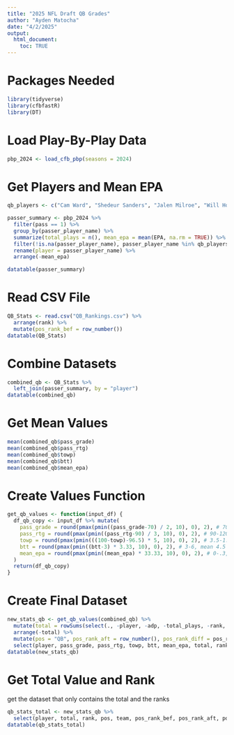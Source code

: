 ```yaml
---
title: "2025 NFL Draft QB Grades"
author: "Ayden Matocha"
date: "4/2/2025"
output:
  html_document:
    toc: TRUE
---
```


# Packages Needed
```r
library(tidyverse)
library(cfbfastR)
library(DT)
```

# Load Play-By-Play Data
```r
pbp_2024 <- load_cfb_pbp(seasons = 2024)
```


# Get Players and Mean EPA
```r
qb_players <- c("Cam Ward", "Shedeur Sanders", "Jalen Milroe", "Will Howard", "Riley Leonard", "Jaxson Dart", "Dillon Gabriel", "Quinn Ewers", "Kyle McCord", "Tyler Shough", "Kurtis Rourke", "Brady Cook", "Max Brosmer", "Graham Mertz", "Seth Henigan", "Will Rogers", "Donovan Smith", "KJ Jefferson", "DJ Uiagalelei")

passer_summary <- pbp_2024 %>%
  filter(pass == 1) %>%
  group_by(passer_player_name) %>%
  summarize(total_plays = n(), mean_epa = mean(EPA, na.rm = TRUE)) %>%
  filter(!is.na(passer_player_name), passer_player_name %in% qb_players) %>%
  rename(player = passer_player_name) %>%
  arrange(-mean_epa)

datatable(passer_summary)
```


# Read CSV File
```r
QB_Stats <- read.csv("QB_Rankings.csv") %>%
  arrange(rank) %>%
  mutate(pos_rank_bef = row_number())
datatable(QB_Stats)
```

# Combine Datasets
```r
combined_qb <- QB_Stats %>%
  left_join(passer_summary, by = "player")
datatable(combined_qb)
```


# Get Mean Values
```r
mean(combined_qb$pass_grade)
mean(combined_qb$pass_rtg)
mean(combined_qb$towp)
mean(combined_qb$btt)
mean(combined_qb$mean_epa)
```

# Create Values Function
```r
get_qb_values <- function(input_df) {
  df_qb_copy <- input_df %>% mutate(
    pass_grade = round(pmax(pmin((pass_grade-70) / 2, 10), 0), 2), # 70-90, mean 80
    pass_rtg = round(pmax(pmin((pass_rtg-90) / 3, 10), 0), 2), # 90-120, mean 105
    towp = round(pmax(pmin(((100-towp)-96.5) * 5, 10), 0), 2), # 3.5-1.5, mean 2.5
    btt = round(pmax(pmin((btt-3) * 3.33, 10), 0), 2), # 3-6, mean 4.5
    mean_epa = round(pmax(pmin((mean_epa) * 33.33, 10), 0), 2), # 0-.3, mean .15
  )
  return(df_qb_copy)
}
```

# Create Final Dataset
```r
new_stats_qb <- get_qb_values(combined_qb) %>% 
  mutate(total = rowSums(select(., -player, -adp, -total_plays, -rank, -pos_rank_bef, -team))) %>% 
  arrange(-total) %>%
  mutate(pos = "QB", pos_rank_aft = row_number(), pos_rank_diff = pos_rank_bef-pos_rank_aft) %>%
  select(player, pass_grade, pass_rtg, towp, btt, mean_epa, total, rank, pos, team, pos_rank_bef, pos_rank_aft, pos_rank_diff)
datatable(new_stats_qb)
```

# Get Total Value and Rank
get the dataset that only contains the total and the ranks
```r
qb_stats_total <- new_stats_qb %>%
  select(player, total, rank, pos, team, pos_rank_bef, pos_rank_aft, pos_rank_diff)
datatable(qb_stats_total)
```